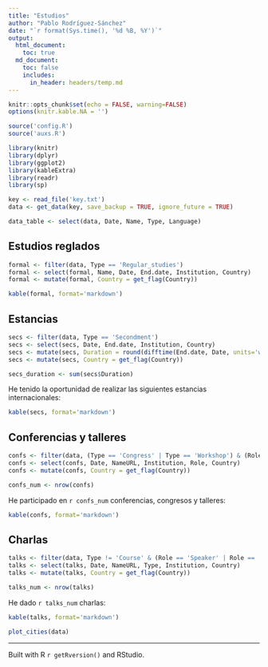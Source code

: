 ```yaml
---
title: "Estudios"
author: "Pablo Rodríguez-Sánchez"
date: "`r format(Sys.time(), '%d %B, %Y')`"
output:
  html_document:
    toc: true
  md_document:
    toc: false
    includes:
      in_header: headers/temp.md
---
```


```r
knitr::opts_chunk$set(echo = FALSE, warning=FALSE)
options(knitr.kable.NA = '')
```

```r
source('config.R')
source('auxs.R')

library(knitr)
library(dplyr)
library(ggplot2)
library(kableExtra)
library(readr)
library(sp)
```


```r
key <- read_file('key.txt')
data <- get_data(key, save_backup = TRUE, ignore_future = TRUE)
```

```r
data_table <- select(data, Date, Name, Type, Language)
```

## Estudios reglados
```r
formal <- filter(data, Type == 'Regular_studies')
formal <- select(formal, Name, Date, End.date, Institution, Country)
formal <- mutate(formal, Country = get_flag(Country))
```

```r
kable(formal, format='markdown')
```

## Estancias
```r
secs <- filter(data, Type == 'Secondment')
secs <- select(secs, Date, End.date, Institution, Country)
secs <- mutate(secs, Duration = round(difftime(End.date, Date, units='weeks')))
secs <- mutate(secs, Country = get_flag(Country))

secs_duration <- sum(secs$Duration)
```

He tenido la oportunidad de realizar las siguientes estancias internacionales:

```r
kable(secs, format='markdown')
```

## Conferencias y talleres
```r
confs <- filter(data, (Type == 'Congress' | Type == 'Workshop') & (Role == 'Attendant' | Role == 'Organizer' | Role == 'Invited speaker' | Role == 'Contributed speaker' | Role == 'Poster'))
confs <- select(confs, Date, NameURL, Institution, Role, Country)
confs <- mutate(confs, Country = get_flag(Country))

confs_num <- nrow(confs)
```

He participado en `r confs_num` conferencias, congresos y talleres:

```r
kable(confs, format='markdown')
```

## Charlas
```r
talks <- filter(data, Type != 'Course' & (Role == 'Speaker' | Role == 'Teaching assistant'))
talks <- select(talks, Date, NameURL, Type, Institution, Country)
talks <- mutate(talks, Country = get_flag(Country))

talks_num <- nrow(talks)
```

He dado `r talks_num` charlas:

```r
kable(talks, format='markdown')
```

```r
plot_cities(data)
```

***

Built with R `r getRversion()` and RStudio.
